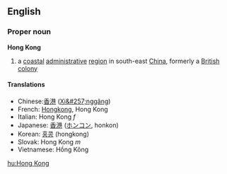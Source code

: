 ==English==

===Proper noun===
{{wikipedia}}
'''Hong Kong'''
#a [[coastal]] [[administrative]] [[region]] in south-east [[China]], formerly a [[British]] [[colony]]
====Translations====
*Chinese:[[香港]] ([[Xi&#257;nggǎng]])
*French: [[Hongkong]], Hong Kong
*Italian: Hong Kong ''f''
*Japanese: [[香港]] ([[ホンコン]], honkon)
*Korean: [[홍콩]] (hongkong) 
*Slovak: Hong Kong ''m''
*Vietnamese: Hồng Kông

[[hu:Hong Kong]]